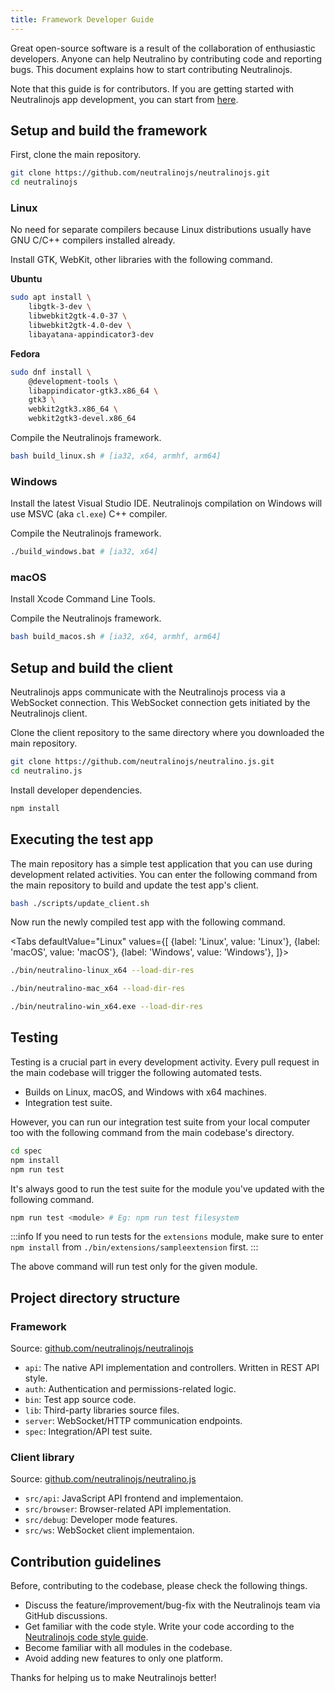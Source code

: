 ```yaml
---
title: Framework Developer Guide
---
```


Great open-source software is a result of the collaboration of enthusiastic developers.
Anyone can help Neutralino by contributing code and reporting bugs. This document explains how to
start contributing Neutralinojs.

Note that this guide is for contributors. If you are getting started with Neutralinojs app development,
you can start from [here](../getting-started/your-first-neutralinojs-app.mdx).

## Setup and build the framework

First, clone the main repository.

```bash
git clone https://github.com/neutralinojs/neutralinojs.git
cd neutralinojs
```

### Linux

No need for separate compilers because Linux distributions usually have GNU C/C++ compilers installed already.

Install GTK, WebKit, other libraries with the following command.

**Ubuntu**

```bash
sudo apt install \
    libgtk-3-dev \
    libwebkit2gtk-4.0-37 \
    libwebkit2gtk-4.0-dev \
    libayatana-appindicator3-dev
```

**Fedora**

```bash
sudo dnf install \
    @development-tools \
    libappindicator-gtk3.x86_64 \
    gtk3 \
    webkit2gtk3.x86_64 \
    webkit2gtk3-devel.x86_64
```

Compile the Neutralinojs framework.

```bash
bash build_linux.sh # [ia32, x64, armhf, arm64]
```

### Windows

Install the latest Visual Studio IDE. Neutralinojs compilation on Windows will use
MSVC (aka `cl.exe`) C++ compiler.

Compile the Neutralinojs framework.

```bash
./build_windows.bat # [ia32, x64]
```

### macOS

Install Xcode Command Line Tools.

Compile the Neutralinojs framework.

```bash
bash build_macos.sh # [ia32, x64, armhf, arm64]
```

## Setup and build the client

Neutralinojs apps communicate with the Neutralinojs process via a WebSocket connection. This WebSocket connection
gets initiated by the Neutralinojs client.

Clone the client repository to the same directory where you downloaded the main repository.

```bash
git clone https://github.com/neutralinojs/neutralino.js.git
cd neutralino.js
```

Install developer dependencies.

```bash
npm install
```

## Executing the test app

The main repository has a simple test application that you can use during development related activities.
You can enter the following command from the main repository to build and update the test app's client.

```bash
bash ./scripts/update_client.sh
```

Now run the newly compiled test app with the following command.

<Tabs
  defaultValue="Linux"
  values={[
    {label: 'Linux', value: 'Linux'},
    {label: 'macOS', value: 'macOS'},
    {label: 'Windows', value: 'Windows'},
  ]}>
  <TabItem value="Linux">

  ```bash
./bin/neutralino-linux_x64 --load-dir-res
  ```

  </TabItem>
  <TabItem value="macOS">

  ```bash
./bin/neutralino-mac_x64 --load-dir-res
  ```

  </TabItem>
  <TabItem value="Windows">

  ```bash
./bin/neutralino-win_x64.exe --load-dir-res
  ```

  </TabItem>
</Tabs>

## Testing

Testing is a crucial part in every development activity. Every pull request in the main codebase will trigger
the following automated tests.

- Builds on Linux, macOS, and Windows with x64 machines.
- Integration test suite.

However, you can run our integration test suite from your local computer too with the following command
from the main codebase's directory.

```bash
cd spec
npm install
npm run test
```

It's always good to run the test suite for the module you've updated with the following command.

```bash
npm run test <module> # Eg: npm run test filesystem
```

:::info
If you need to run tests for the `extensions` module, make sure to enter `npm install` from
`./bin/extensions/sampleextension` first.
:::

The above command will run test only for the given module.

## Project directory structure

### Framework

Source: [github.com/neutralinojs/neutralinojs](https://github.com/neutralinojs/neutralinojs)

- `api`: The native API implementation and controllers. Written in REST API style.
- `auth`: Authentication and permissions-related logic.
- `bin`: Test app source code.
- `lib`: Third-party libraries source files.
- `server`: WebSocket/HTTP communication endpoints.
- `spec`: Integration/API test suite.

### Client library

Source: [github.com/neutralinojs/neutralino.js](https://github.com/neutralinojs/neutralino.js)

- `src/api`: JavaScript API frontend and implementaion.
- `src/browser`: Browser-related API implementation.
- `src/debug`: Developer mode features.
- `src/ws`: WebSocket client implementaion.


## Contribution guidelines

Before, contributing to the codebase, please check the following things.

- Discuss the feature/improvement/bug-fix with the Neutralinojs team via GitHub discussions.
- Get familiar with the code style. Write your code according to the
[Neutralinojs code style guide](code-style-guide.md).
- Become familiar with all modules in the codebase.
- Avoid adding new features to only one platform.

Thanks for helping us to make Neutralinojs better!



